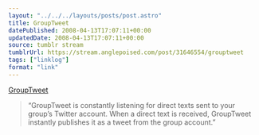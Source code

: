 ```yaml
---
layout: "../../../layouts/posts/post.astro"
title: GroupTweet
datePublished: 2008-04-13T17:07:11+00:00
updatedDate: 2008-04-13T17:07:11+00:00
source: tumblr stream
tumblrUrl: https://stream.anglepoised.com/post/31646554/grouptweet
tags: ["linklog"]
format: "link"
---
```


[GroupTweet][1]

> &ldquo;GroupTweet is constantly listening for direct texts sent to your group&rsquo;s Twitter account. When a direct text is received, GroupTweet instantly publishes it as a tweet from the group account.&rdquo;

[1]: http://grouptweet.com/
